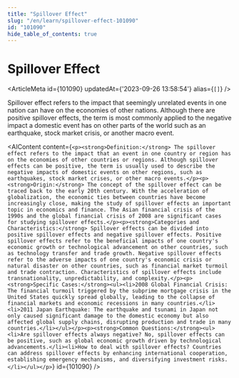 ```yaml
---
title: "Spillover Effect"
slug: "/en/learn/spillover-effect-101090"
id: "101090"
hide_table_of_contents: true
---
```



# Spillover Effect

<ArticleMeta id={101090} updatedAt={'2023-09-26 13:58:54'} alias={`[]`} />
<div className='border-solid border-b border-t-0 my-4 border-[var(--ifm-color-gray-300)]' />

Spillover effect refers to the impact that seemingly unrelated events in one nation can have on the economies of other nations. Although there are positive spillover effects, the term is most commonly applied to the negative impact a domestic event has on other parts of the world such as an earthquake, stock market crisis, or another macro event.

<AIContent content={`<p><strong>Definition:</strong> The spillover effect refers to the impact that an event in one country or region has on the economies of other countries or regions. Although spillover effects can be positive, the term is usually used to describe the negative impacts of domestic events on other regions, such as earthquakes, stock market crises, or other macro events.</p><p><strong>Origin:</strong> The concept of the spillover effect can be traced back to the early 20th century. With the acceleration of globalization, the economic ties between countries have become increasingly close, making the study of spillover effects an important topic in economics and finance. The Asian financial crisis of the 1990s and the global financial crisis of 2008 are significant cases for studying spillover effects.</p><p><strong>Categories and Characteristics:</strong> Spillover effects can be divided into positive spillover effects and negative spillover effects. Positive spillover effects refer to the beneficial impacts of one country's economic growth or technological advancement on other countries, such as technology transfer and trade growth. Negative spillover effects refer to the adverse impacts of one country's economic crisis or natural disaster on other countries, such as financial market turmoil and trade contraction. Characteristics of spillover effects include transnationality, unpredictability, and complexity.</p><p><strong>Specific Cases:</strong><ul><li>2008 Global Financial Crisis: The financial turmoil triggered by the subprime mortgage crisis in the United States quickly spread globally, leading to the collapse of financial markets and economic recessions in many countries.</li><li>2011 Japan Earthquake: The earthquake and tsunami in Japan not only caused significant damage to the domestic economy but also affected global supply chains, disrupting production and trade in many countries.</li></ul></p><p><strong>Common Questions:</strong><ul><li>Are spillover effects always negative? No, spillover effects can be positive, such as global economic growth driven by technological advancements.</li><li>How to deal with spillover effects? Countries can address spillover effects by enhancing international cooperation, establishing emergency mechanisms, and diversifying investment risks.</li></ul></p>`} id={101090} />
